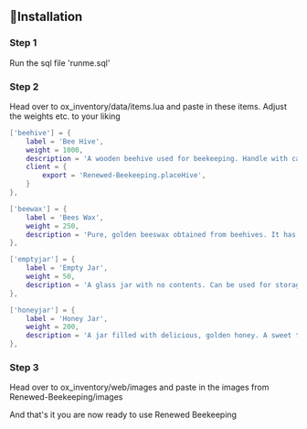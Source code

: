 ## 📄Installation
### Step 1

Run the sql file 'runme.sql'
### Step 2

Head over to ox_inventory/data/items.lua and paste in these items. Adjust the weights etc. to your liking
```lua
['beehive'] = {
	label = 'Bee Hive',
	weight = 1000,
	description = 'A wooden beehive used for beekeeping. Handle with care!',
	client = {
		export = 'Renewed-Beekeeping.placeHive',
	}
},

['beewax'] = {
	label = 'Bees Wax',
	weight = 250,
	description = 'Pure, golden beeswax obtained from beehives. It has various uses.',
},

['emptyjar'] = {
	label = 'Empty Jar',
	weight = 50,
	description = 'A glass jar with no contents. Can be used for storage or crafting.',
},

['honeyjar'] = {
	label = 'Honey Jar',
	weight = 200,
	description = 'A jar filled with delicious, golden honey. A sweet treat!',
},

```

### Step 3

Head over to ox_inventory/web/images and paste in the images from Renewed-Beekeeping/images

And that's it you are now ready to use Renewed Beekeeping